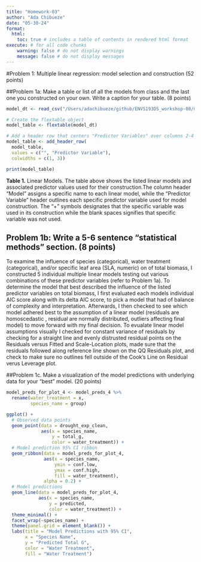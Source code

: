 ```yaml
---
title: "Homework-03"
author: "Ada Chibueze"
date: "05-30-24"
format:
  html: 
    toc: true # includes a table of contents in rendered html format
execute: # for all code chunks
    warning: false # do not display warnings
    message: false # do not display messages
---
```


#Problem 1: Multiple linear regression: model selection and construction (52 points)

##Problem 1a: Make a table or list of all the models from class and the last one you constructed on your own. Write a caption for your table. (8 points)

```r
model_dt <- read_csv("/Users/adachibueze/github/ENVS193DS_workshop-08/model_dt.csv")

# Create the flextable object
model_table <- flextable(model_dt)

# Add a header row that centers "Predictor Variables" over columns 2-4
model_table <- add_header_row(
  model_table, 
  values = c("", "Predictor Variable"), 
  colwidths = c(1, 3))

print(model_table)

```
**Table 1.** Linear Models. The table above shows the listed linear models and associated predictor values used for their construction.The column header "Model" assigns a specific name to each linear model, while the "Predictor Variable" header outlines each specific predictor variable used for model construction. The "+" symbols designates that the specific variable was used in its construction while the blank spaces signifies that specific variable was not used.

## Problem 1b: Write a 5-6 sentence “statistical methods” section. (8 points)

To examine the influence of species (categorical), water treatment (categorical), and/or specific leaf area (SLA, numeric) on of total biomass, I constructed 5 individual multiple linear models testing out various combinations of these predictor variables (refer to Problem 1a). To determine the model that best described the influence of the listed predictor variables on total biomass, I first evaluated each models individual AIC score along with its delta AIC score, to pick a model that had of balance of complexity and interpretation. Afterwards, I then checked to see which model adhered best to the assumption of a linear model (residuals are homoscedastic , residual are normally distributed, outliers affecting final model) to move forward with my final decision. To evualate linear model assumptions visually I checked for constant variance of residuals by checking for a straight line and evenly distrusted residual points on the Residuals versus Fitted and Scale-Location plots, made sure that the residuals followed along reference line shown on the QQ Residuals plot, and check to make sure no outlines fell outside of the Cook's Line on Residual verus Leverage plot.

##Problem 1c. Make a visualization of the model predictions with underlying data for your “best” model. (20 points)

```r
model_preds_for_plot_4 <- model_preds_4 %>%
  rename(water_treatment = x, 
         species_name = group)

ggplot() + 
  # Observed data points
  geom_point(data = drought_exp_clean, 
             aes(x = species_name, 
                 y = total_g, 
                 color = water_treatment)) + 
  # Model prediction 95% CI ribbon
  geom_ribbon(data = model_preds_for_plot_4, 
              aes(x = species_name, 
                  ymin = conf.low, 
                  ymax = conf.high, 
                  fill = water_treatment), 
              alpha = 0.2) + 
  # Model predictions
  geom_line(data = model_preds_for_plot_4, 
            aes(x = species_name, 
                y = predicted, 
                color = water_treatment)) +
  theme_minimal() +
  facet_wrap(~species_name) +
  theme(panel.grid = element_blank()) +
  labs(title = "Model Predictions with 95% CI",
       x = "Species Name",
       y = "Predicted Total G",
       color = "Water Treatment",
       fill = "Water Treatment")
             
 
```





